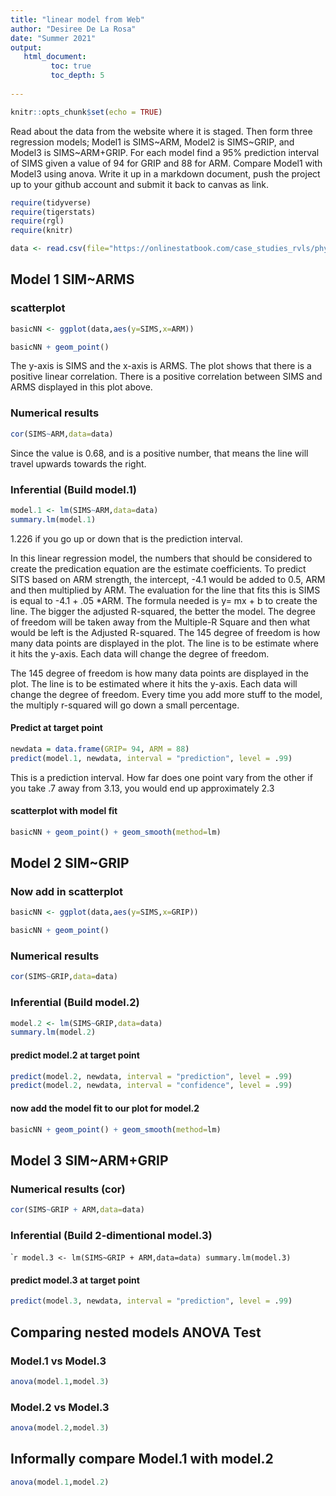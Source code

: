 ```yaml
---
title: "linear model from Web"
author: "Desiree De La Rosa"
date: "Summer 2021"
output:
   html_document:
         toc: true
         toc_depth: 5
        
---
```


```r
knitr::opts_chunk$set(echo = TRUE)
```

Read about the data from the website where it is staged.  Then form three regression models; Model1 is SIMS~ARM, Model2 is SIMS~GRIP, and Model3 is SIMS~ARM+GRIP. For each model find a 95% prediction interval of SIMS given a value of 94  for GRIP and 88 for ARM. Compare Model1 with Model3 using anova. Write it up in a markdown document, push the project up to your github account and submit it back to canvas as link. 

 


```r
require(tidyverse)
require(tigerstats)
require(rgl)
require(knitr)

```

```r
data <- read.csv(file="https://onlinestatbook.com/case_studies_rvls/physical_strength/data.txt",sep="",header=TRUE)  

```

## Model 1 SIM~ARMS

### scatterplot

```r
basicNN <- ggplot(data,aes(y=SIMS,x=ARM))
```

```r
basicNN + geom_point()
```

The y-axis is SIMS and the x-axis is ARMS. The plot shows that there is a positive linear correlation. There is a positive correlation between  SIMS and ARMS displayed in this plot above. 

### Numerical results

```r
cor(SIMS~ARM,data=data)
```

Since the value is 0.68, and is a positive number, that means the line will travel upwards towards the right. 

### Inferential  (Build model.1)

```r
model.1 <- lm(SIMS~ARM,data=data)
summary.lm(model.1)
```

 1.226 if you go up or down that is the prediction interval. 

In this linear regression model, the numbers that should be considered to create the predication equation are the estimate coefficients. To predict SITS based on ARM strength, the intercept, -4.1 would be added to 0.5, ARM and then multiplied by ARM.  The evaluation for the line that fits this is SIMS is equal to -4.1 + .05 *ARM. The formula needed is y= mx  + b to create the line. The bigger the adjusted R-squared, the better the model. The degree of freedom will be taken away from the Multiple-R Square and then what would be left is the Adjusted R-squared. The 145 degree of freedom is how many data points are displayed in the plot. The line is to be estimate where it hits the y-axis. Each data will change the degree of freedom. 

The 145 degree of freedom is how many data points are displayed in the plot. The line is to be estimated where it hits the y-axis. Each data will change the degree of freedom. Every time you add more stuff to the model, the multiply r-squared will go down a small percentage.

#### Predict at target point

```r
newdata = data.frame(GRIP= 94, ARM = 88)
predict(model.1, newdata, interval = "prediction", level = .99)
```

This is a prediction interval. How far does one point vary from the other if you take .7 away from 3.13, you would end up approximately 2.3

#### scatterplot with model fit
  
```r
basicNN + geom_point() + geom_smooth(method=lm)
``` 




## Model 2 SIM~GRIP

### Now add in scatterplot

```r
basicNN <- ggplot(data,aes(y=SIMS,x=GRIP))
```

```r
basicNN + geom_point()
```


### Numerical results 

```r
cor(SIMS~GRIP,data=data)
```


### Inferential  (Build model.2)
  
```r
model.2 <- lm(SIMS~GRIP,data=data)
summary.lm(model.2)
```



#### predict model.2 at target point

```r
predict(model.2, newdata, interval = "prediction", level = .99)
predict(model.2, newdata, interval = "confidence", level = .99)
```


#### now add the model fit to our plot for model.2
  
```r
basicNN + geom_point() + geom_smooth(method=lm)
``` 


## Model 3 SIM~ARM+GRIP

### Numerical results (cor)

```r
cor(SIMS~GRIP + ARM,data=data)
```
  
### Inferential  (Build 2-dimentional model.3)

````r
model.3 <- lm(SIMS~GRIP + ARM,data=data)
summary.lm(model.3)
```


#### predict model.3 at target point
  
```r
predict(model.3, newdata, interval = "prediction", level = .99)
```



## Comparing nested models ANOVA Test

### Model.1 vs Model.3

```r
anova(model.1,model.3)
```


### Model.2 vs Model.3

```r
anova(model.2,model.3)
```


## Informally compare Model.1 with model.2

```r
anova(model.1,model.2)
```


